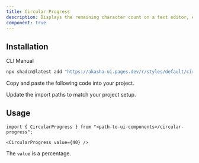 ```yaml
---
title: Circular Progress
description: Displays the remaining character count on a text editor, ensuring users are aware of their input limit.
component: true
---
```


<ComponentPreview name="circular-progress-demo" />

## Installation

<Tabs defaultValue="cli">

<TabsList>
  <TabsTrigger value="cli">CLI</TabsTrigger>
  <TabsTrigger value="manual">Manual</TabsTrigger>
</TabsList>

<TabsContent value="cli">

```bash
npx shadcn@latest add "https://akasha-ui.pages.dev/r/styles/default/circular-progress.json"
```

</TabsContent>

<TabsContent value="manual">

<Steps>

<Step>Copy and paste the following code into your project.</Step>

<ComponentSource name="circular-progress" />

<Step>Update the import paths to match your project setup.</Step>

</Steps>

</TabsContent>

</Tabs>

## Usage

```tsx
import { CircularProgress } from "<path-to-ui-components>/circular-progress";
```

```tsx
<CircularProgress value={40} />
```

The `value` is a percentage.
